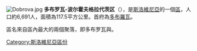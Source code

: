 {{unreferenced|time=2016-10-14T15:03:21+00:00}}
[[File:Dobrova.jpg|thumb]]
'''多布罗瓦-波尔霍夫格拉代茨区'''（{{lang-sl|Občina Dobrova - Polhov Gradec}}），是[[斯洛維尼亞|斯洛維尼亞]]的一個[[斯洛維尼亞行政區劃|區]]，人口約6,691人，面積為117.5平方公里。首府為[[多布羅瓦|多布羅瓦]]。

區名來自區內最大的兩個聚落，即多布罗瓦與{{link-en|波尔霍夫格拉代茨|Polhov Gradec}}。

{{Slovenia-geo-stub}}
[[Category:斯洛維尼亞區份|Category:斯洛維尼亞區份]]